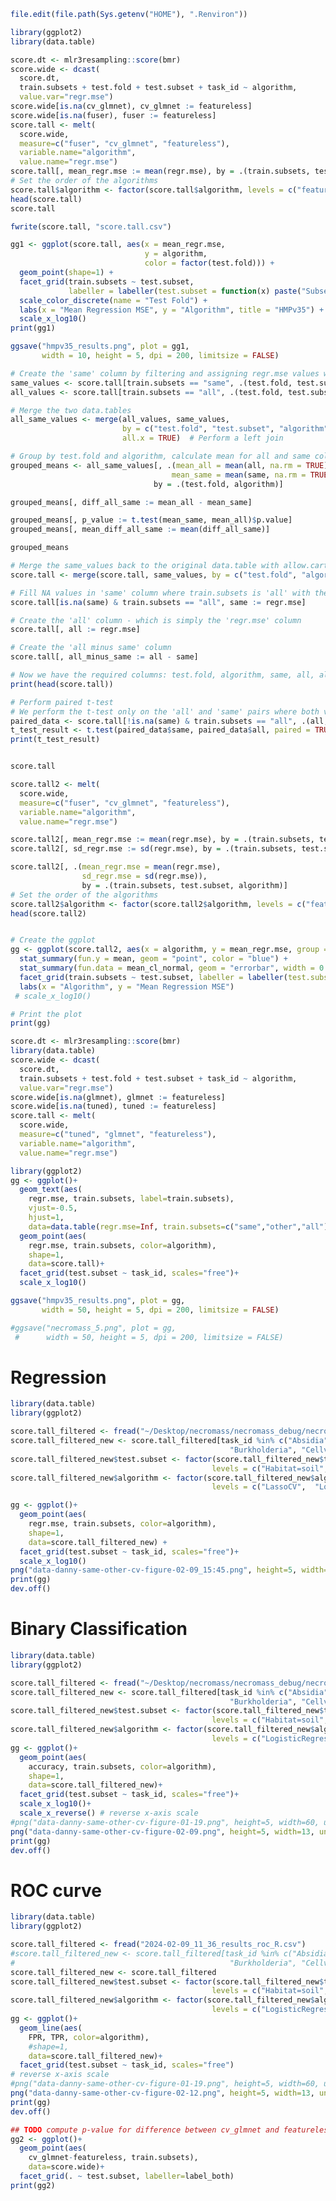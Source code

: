 
```r
file.edit(file.path(Sys.getenv("HOME"), ".Renviron"))
```


```r
library(ggplot2)
library(data.table)

score.dt <- mlr3resampling::score(bmr)
score.wide <- dcast(
  score.dt,
  train.subsets + test.fold + test.subset + task_id ~ algorithm,
  value.var="regr.mse")
score.wide[is.na(cv_glmnet), cv_glmnet := featureless]
score.wide[is.na(fuser), fuser := featureless]
score.tall <- melt(
  score.wide,
  measure=c("fuser", "cv_glmnet", "featureless"),
  variable.name="algorithm",
  value.name="regr.mse")
score.tall[, mean_regr.mse := mean(regr.mse), by = .(train.subsets, test.fold, test.subset, algorithm)]
# Set the order of the algorithms
score.tall$algorithm <- factor(score.tall$algorithm, levels = c("featureless", "cv_glmnet", "fuser"))
head(score.tall)
score.tall

fwrite(score.tall, "score.tall.csv")

gg1 <- ggplot(score.tall, aes(x = mean_regr.mse, 
                              y = algorithm, 
                              color = factor(test.fold))) +
  geom_point(shape=1) +
  facet_grid(train.subsets ~ test.subset, 
             labeller = labeller(test.subset = function(x) paste("Subset", x))) +
  scale_color_discrete(name = "Test Fold") +
  labs(x = "Mean Regression MSE", y = "Algorithm", title = "HMPv35") +
  scale_x_log10()
print(gg1)

ggsave("hmpv35_results.png", plot = gg1, 
       width = 10, height = 5, dpi = 200, limitsize = FALSE)

```

```r
# Create the 'same' column by filtering and assigning regr.mse values where train.subsets is 'same'
same_values <- score.tall[train.subsets == "same", .(test.fold, test.subset, algorithm, task_id, same = regr.mse)]
all_values <- score.tall[train.subsets == "all", .(test.fold, test.subset, algorithm, task_id, all = regr.mse)]

# Merge the two data.tables
all_same_values <- merge(all_values, same_values, 
                         by = c("test.fold", "test.subset", "algorithm", "task_id"),
                         all.x = TRUE)  # Perform a left join

# Group by test.fold and algorithm, calculate mean for all and same columns
grouped_means <- all_same_values[, .(mean_all = mean(all, na.rm = TRUE),
                                    mean_same = mean(same, na.rm = TRUE)),
                                by = .(test.fold, algorithm)]

grouped_means[, diff_all_same := mean_all - mean_same]

grouped_means[, p_value := t.test(mean_same, mean_all)$p.value]
grouped_means[, mean_diff_all_same := mean(diff_all_same)]

grouped_means
```

```r



# Merge the same_values back to the original data.table with allow.cartesian=TRUE
score.tall <- merge(score.tall, same_values, by = c("test.fold", "algorithm", "task_id"), all.x = TRUE, allow.cartesian = TRUE)

# Fill NA values in 'same' column where train.subsets is 'all' with the corresponding same value
score.tall[is.na(same) & train.subsets == "all", same := regr.mse]

# Create the 'all' column - which is simply the 'regr.mse' column
score.tall[, all := regr.mse]

# Create the 'all minus same' column
score.tall[, all_minus_same := all - same]

# Now we have the required columns: test.fold, algorithm, same, all, all_minus_same
print(head(score.tall))

# Perform paired t-test
# We perform the t-test only on the 'all' and 'same' pairs where both values are present
paired_data <- score.tall[!is.na(same) & train.subsets == "all", .(all, same)]
t_test_result <- t.test(paired_data$same, paired_data$all, paired = TRUE)
print(t_test_result)


score.tall

```



```r
score.tall2 <- melt(
  score.wide,
  measure=c("fuser", "cv_glmnet", "featureless"),
  variable.name="algorithm",
  value.name="regr.mse")

score.tall2[, mean_regr.mse := mean(regr.mse), by = .(train.subsets, test.subset, algorithm)]
score.tall2[, sd_regr.mse := sd(regr.mse), by = .(train.subsets, test.subset, algorithm)]

score.tall2[, .(mean_regr.mse = mean(regr.mse), 
                sd_regr.mse = sd(regr.mse)), 
                by = .(train.subsets, test.subset, algorithm)]
# Set the order of the algorithms
score.tall2$algorithm <- factor(score.tall2$algorithm, levels = c("featureless", "cv_glmnet", "fuser"))
head(score.tall2)


# Create the ggplot
gg <- ggplot(score.tall2, aes(x = algorithm, y = mean_regr.mse, group = test.fold)) +
  stat_summary(fun.y = mean, geom = "point", color = "blue") +
  stat_summary(fun.data = mean_cl_normal, geom = "errorbar", width = 0.2, color = "red") +
  facet_grid(train.subsets ~ test.subset, labeller = labeller(test.subset = function(x) paste("Subset", x)))+
  labs(x = "Algorithm", y = "Mean Regression MSE") 
 # scale_x_log10()

# Print the plot
print(gg)
```

```r
score.dt <- mlr3resampling::score(bmr)
library(data.table)
score.wide <- dcast(
  score.dt,
  train.subsets + test.fold + test.subset + task_id ~ algorithm,
  value.var="regr.mse")
score.wide[is.na(glmnet), glmnet := featureless]
score.wide[is.na(tuned), tuned := featureless]
score.tall <- melt(
  score.wide,
  measure=c("tuned", "glmnet", "featureless"),
  variable.name="algorithm",
  value.name="regr.mse")

library(ggplot2)
gg <- ggplot()+
  geom_text(aes(
    regr.mse, train.subsets, label=train.subsets),
    vjust=-0.5,
    hjust=1,
    data=data.table(regr.mse=Inf, train.subsets=c("same","other","all")))+
  geom_point(aes(
    regr.mse, train.subsets, color=algorithm),
    shape=1,
    data=score.tall)+
  facet_grid(test.subset ~ task_id, scales="free")+
  scale_x_log10()

ggsave("hmpv35_results.png", plot = gg, 
       width = 50, height = 5, dpi = 200, limitsize = FALSE)

#ggsave("necromass_5.png", plot = gg, 
 #      width = 50, height = 5, dpi = 200, limitsize = FALSE)
```


# Regression
```r
library(data.table)
library(ggplot2)

score.tall_filtered <- fread("~/Desktop/necromass/necromass_debug/necromass_debug/2024-02-06_15:45_reg_results_R.csv")
score.tall_filtered_new <- score.tall_filtered[task_id %in% c("Absidia", "Amphinema", "Bradyrhizobium", 
                                                 "Burkholderia", "Cellvibrio", "Cenococcum", "Chaetomium"), ]
score.tall_filtered_new$test.subset <- factor(score.tall_filtered_new$test.subset,
                                             levels = c("Habitat=soil", "Melanization=high", "Melanization=low", "All Samples"))
score.tall_filtered_new$algorithm <- factor(score.tall_filtered_new$algorithm,
                                             levels = c("LassoCV",  "LogisticRegLassoCV", "Featureless"))

gg <- ggplot()+
  geom_point(aes(
    regr.mse, train.subsets, color=algorithm),
    shape=1,
    data=score.tall_filtered_new) +
  facet_grid(test.subset ~ task_id, scales="free")+
  scale_x_log10()
png("data-danny-same-other-cv-figure-02-09_15:45.png", height=5, width=13, units="in", res=200)
print(gg)
dev.off()
```

# Binary Classification
```r
library(data.table)
library(ggplot2)

score.tall_filtered <- fread("~/Desktop/necromass/necromass_debug/necromass_debug/2024-02-09_11:36_classification_results_R.csv")
score.tall_filtered_new <- score.tall_filtered[task_id %in% c("Absidia", "Amphinema", "Bradyrhizobium", 
                                                 "Burkholderia", "Cellvibrio", "Cenococcum", "Chaetomium"), ]
score.tall_filtered_new$test.subset <- factor(score.tall_filtered_new$test.subset,
                                             levels = c("Habitat=soil", "Melanization=high", "Melanization=low", "All Samples"))
score.tall_filtered_new$algorithm <- factor(score.tall_filtered_new$algorithm,
                                             levels = c("LogisticRegressionCV", "FeaturelessClassifier"))
gg <- ggplot()+
  geom_point(aes(
    accuracy, train.subsets, color=algorithm),
    shape=1,
    data=score.tall_filtered_new)+
  facet_grid(test.subset ~ task_id, scales="free")+
  scale_x_log10()+
  scale_x_reverse() # reverse x-axis scale
#png("data-danny-same-other-cv-figure-01-19.png", height=5, width=60, units="in", res=100)
png("data-danny-same-other-cv-figure-02-09.png", height=5, width=13, units="in", res=200)
print(gg)
dev.off()

```
# ROC curve
```r
library(data.table)
library(ggplot2)

score.tall_filtered <- fread("2024-02-09_11_36_results_roc_R.csv")
#score.tall_filtered_new <- score.tall_filtered[task_id %in% c("Absidia", "Amphinema", "Bradyrhizobium", 
#                                                "Burkholderia", "Cellvibrio", "Cenococcum", "Chaetomium"), ]
score.tall_filtered_new <- score.tall_filtered
score.tall_filtered_new$test.subset <- factor(score.tall_filtered_new$test.subset,
                                             levels = c("Habitat=soil", "Melanization=high", "Melanization=low", "All Samples"))
score.tall_filtered_new$algorithm <- factor(score.tall_filtered_new$algorithm,
                                             levels = c("LogisticRegresssionCV", "FeaturelessClassifier"))
gg <- ggplot()+
  geom_line(aes(
    FPR, TPR, color=algorithm),
    #shape=1,
    data=score.tall_filtered_new)+
  facet_grid(test.subset ~ task_id, scales="free")
# reverse x-axis scale
#png("data-danny-same-other-cv-figure-01-19.png", height=5, width=60, units="in", res=100)
png("data-danny-same-other-cv-figure-02-12.png", height=5, width=13, units="in", res=200)
print(gg)
dev.off()
```

```r
## TODO compute p-value for difference between cv_glmnet and featureless
gg2 <- ggplot()+
  geom_point(aes(
    cv_glmnet-featureless, train.subsets),
    data=score.wide)+
  facet_grid(. ~ test.subset, labeller=label_both)
print(gg2)
```